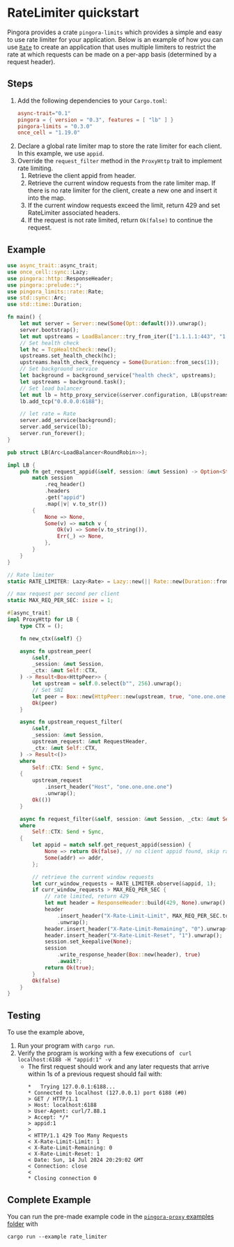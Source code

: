 # **RateLimiter quickstart**
Pingora provides a crate `pingora-limits` which provides a simple and easy to use rate limiter for your application. Below is an example of how you can use [`Rate`](https://docs.rs/pingora-limits/latest/pingora_limits/rate/struct.Rate.html) to create an application that uses multiple limiters to restrict the rate at which requests can be made on a per-app basis (determined by a request header).

## Steps
1. Add the following dependencies to your `Cargo.toml`:
   ```toml
   async-trait="0.1"
   pingora = { version = "0.3", features = [ "lb" ] }
   pingora-limits = "0.3.0"
   once_cell = "1.19.0"
   ```
2. Declare a global rate limiter map to store the rate limiter for each client. In this example, we use `appid`.
3. Override the `request_filter` method in the `ProxyHttp` trait to implement rate limiting.
   1. Retrieve the client appid from header.
   2. Retrieve the current window requests from the rate limiter map. If there is no rate limiter for the client, create a new one and insert it into the map.
   3. If the current window requests exceed the limit, return 429 and set RateLimiter associated headers.
   4. If the request is not rate limited, return `Ok(false)` to continue the request.

## Example
```rust
use async_trait::async_trait;
use once_cell::sync::Lazy;
use pingora::http::ResponseHeader;
use pingora::prelude::*;
use pingora_limits::rate::Rate;
use std::sync::Arc;
use std::time::Duration;

fn main() {
    let mut server = Server::new(Some(Opt::default())).unwrap();
    server.bootstrap();
    let mut upstreams = LoadBalancer::try_from_iter(["1.1.1.1:443", "1.0.0.1:443"]).unwrap();
    // Set health check
    let hc = TcpHealthCheck::new();
    upstreams.set_health_check(hc);
    upstreams.health_check_frequency = Some(Duration::from_secs(1));
    // Set background service
    let background = background_service("health check", upstreams);
    let upstreams = background.task();
    // Set load balancer
    let mut lb = http_proxy_service(&server.configuration, LB(upstreams));
    lb.add_tcp("0.0.0.0:6188");

    // let rate = Rate
    server.add_service(background);
    server.add_service(lb);
    server.run_forever();
}

pub struct LB(Arc<LoadBalancer<RoundRobin>>);

impl LB {
    pub fn get_request_appid(&self, session: &mut Session) -> Option<String> {
        match session
            .req_header()
            .headers
            .get("appid")
            .map(|v| v.to_str())
        {
            None => None,
            Some(v) => match v {
                Ok(v) => Some(v.to_string()),
                Err(_) => None,
            },
        }
    }
}

// Rate limiter
static RATE_LIMITER: Lazy<Rate> = Lazy::new(|| Rate::new(Duration::from_secs(1)));

// max request per second per client
static MAX_REQ_PER_SEC: isize = 1;

#[async_trait]
impl ProxyHttp for LB {
    type CTX = ();

    fn new_ctx(&self) {}

    async fn upstream_peer(
        &self,
        _session: &mut Session,
        _ctx: &mut Self::CTX,
    ) -> Result<Box<HttpPeer>> {
        let upstream = self.0.select(b"", 256).unwrap();
        // Set SNI
        let peer = Box::new(HttpPeer::new(upstream, true, "one.one.one.one".to_string()));
        Ok(peer)
    }

    async fn upstream_request_filter(
        &self,
        _session: &mut Session,
        upstream_request: &mut RequestHeader,
        _ctx: &mut Self::CTX,
    ) -> Result<()>
    where
        Self::CTX: Send + Sync,
    {
        upstream_request
            .insert_header("Host", "one.one.one.one")
            .unwrap();
        Ok(())
    }

    async fn request_filter(&self, session: &mut Session, _ctx: &mut Self::CTX) -> Result<bool>
    where
        Self::CTX: Send + Sync,
    {
        let appid = match self.get_request_appid(session) {
            None => return Ok(false), // no client appid found, skip rate limiting
            Some(addr) => addr,
        };

        // retrieve the current window requests
        let curr_window_requests = RATE_LIMITER.observe(&appid, 1);
        if curr_window_requests > MAX_REQ_PER_SEC {
            // rate limited, return 429
            let mut header = ResponseHeader::build(429, None).unwrap();
            header
                .insert_header("X-Rate-Limit-Limit", MAX_REQ_PER_SEC.to_string())
                .unwrap();
            header.insert_header("X-Rate-Limit-Remaining", "0").unwrap();
            header.insert_header("X-Rate-Limit-Reset", "1").unwrap();
            session.set_keepalive(None);
            session
                .write_response_header(Box::new(header), true)
                .await?;
            return Ok(true);
        }
        Ok(false)
    }
}
```

## Testing
To use the example above, 

1. Run your program with `cargo run`. 
2. Verify the program is working with a few executions of ` curl localhost:6188 -H "appid:1" -v`
   - The first request should work and any later requests that arrive within 1s of a previous request should fail with: 
     ```
     *   Trying 127.0.0.1:6188...
     * Connected to localhost (127.0.0.1) port 6188 (#0)
     > GET / HTTP/1.1
     > Host: localhost:6188
     > User-Agent: curl/7.88.1
     > Accept: */*
     > appid:1
     > 
     < HTTP/1.1 429 Too Many Requests
     < X-Rate-Limit-Limit: 1
     < X-Rate-Limit-Remaining: 0
     < X-Rate-Limit-Reset: 1
     < Date: Sun, 14 Jul 2024 20:29:02 GMT
     < Connection: close
     < 
     * Closing connection 0
     ```

## Complete Example
You can run the pre-made example code in the [`pingora-proxy` examples folder](https://github.com/cloudflare/pingora/tree/main/pingora-proxy/examples/rate_limiter.rs) with 

```
cargo run --example rate_limiter
```
